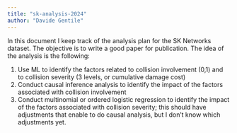 ```yaml
---
title: "sk-analysis-2024"
author: "Davide Gentile"
---
```


In this document I keep track of the analysis plan for the SK Networks dataset. The objective is to write a good paper for publication. The idea of the analysis is the following:

1.  Use ML to identify the factors related to collision involvement (0,1) and to collision severity (3 levels, or cumulative damage cost)
2.  Conduct causal inference analysis to identify the impact of the factors associated with collision involvement
3.  Conduct multinomial or ordered logistic regression to identify the impact of the factors associated with collision severity; this should have adjustments that enable to do causal analysis, but I don't know which adjustments yet.
